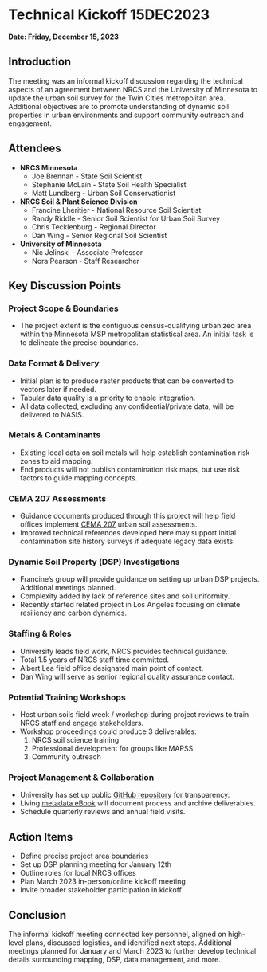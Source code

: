 # Technical Kickoff 15DEC2023

**Date: Friday, December 15, 2023**

## Introduction

The meeting was an informal kickoff discussion regarding the technical aspects of an agreement between NRCS and the University of Minnesota to update the urban soil survey for the Twin Cities metropolitan area. Additional objectives are to promote understanding of dynamic soil properties in urban environments and support community outreach and engagement.

## Attendees

-   **NRCS Minnesota**
    -   Joe Brennan - State Soil Scientist
    -   Stephanie McLain - State Soil Health Specialist
    -   Matt Lundberg - Urban Soil Conservationist
-   **NRCS Soil & Plant Science Division**
    -   Francine Lheritier - National Resource Soil Scientist
    -   Randy Riddle - Senior Soil Scientist for Urban Soil Survey
    -   Chris Tecklenburg - Regional Director
    -   Dan Wing - Senior Regional Soil Scientist
-   **University of Minnesota**
    -   Nic Jelinski - Associate Professor
    -   Nora Pearson - Staff Researcher

## Key Discussion Points

### Project Scope & Boundaries

-   The project extent is the contiguous census-qualifying urbanized area within the Minnesota MSP metropolitan statistical area. An initial task is to delineate the precise boundaries.

### Data Format & Delivery

-   Initial plan is to produce raster products that can be converted to vectors later if needed.
-   Tabular data quality is a priority to enable integration.
-   All data collected, excluding any confidential/private data, will be delivered to NASIS.

### Metals & Contaminants

-   Existing local data on soil metals will help establish contamination risk zones to aid mapping.
-   End products will not publish contamination risk maps, but use risk factors to guide mapping concepts.

### CEMA 207 Assessments

-   Guidance documents produced through this project will help field offices implement [CEMA 207](https://www.nrcs.usda.gov/sites/default/files/2022-10/FY23_CEMA%20207_Site%20Assessment%20and%20Soil%20Testing%20for%20Contaminants%20Activity.pdf) urban soil assessments.
-   Improved technical references developed here may support initial contamination site history surveys if adequate legacy data exists.

### Dynamic Soil Property (DSP) Investigations

-   Francine's group will provide guidance on setting up urban DSP projects. Additional meetings planned.
-   Complexity added by lack of reference sites and soil uniformity.
-   Recently started related project in Los Angeles focusing on climate resiliency and carbon dynamics.

### Staffing & Roles

-   University leads field work, NRCS provides technical guidance.\
-   Total 1.5 years of NRCS staff time committed.
-   Albert Lea field office designated main point of contact.
-   Dan Wing will serve as senior regional quality assurance contact.

### Potential Training Workshops

-   Host urban soils field week / workshop during project reviews to train NRCS staff and engage stakeholders.
-   Workshop proceedings could produce 3 deliverables:
    1.  NRCS soil science training
    2.  Professional development for groups like MAPSS
    3.  Community outreach

### Project Management & Collaboration

-   University has set up public [GitHub repository](https://github.com/tcma-urban-soil-mapping) for transparency.
-   Living [metadata eBook](https://tcma-urban-soil-mapping.github.io/project-metadata/) will document process and archive deliverables.
-   Schedule quarterly reviews and annual field visits.

## Action Items

-   Define precise project area boundaries
-   Set up DSP planning meeting for January 12th\
-   Outline roles for local NRCS offices
-   Plan March 2023 in-person/online kickoff meeting
-   Invite broader stakeholder participation in kickoff

## Conclusion

The informal kickoff meeting connected key personnel, aligned on high-level plans, discussed logistics, and identified next steps. Additional meetings planned for January and March 2023 to further develop technical details surrounding mapping, DSP, data management, and more.
